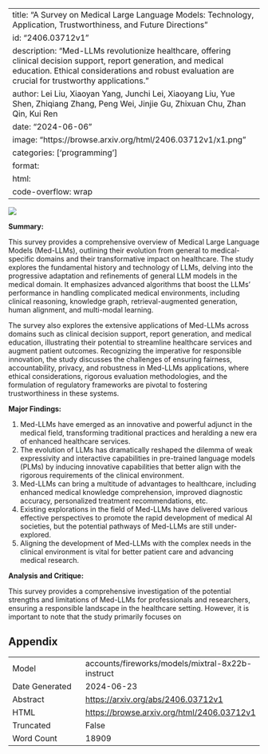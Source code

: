 
---
title: "A Survey on Medical Large Language Models: Technology, Application, Trustworthiness, and Future Directions"
id: "2406.03712v1"
description: "Med-LLMs revolutionize healthcare, offering clinical decision support, report generation, and medical education. Ethical considerations and robust evaluation are crucial for trustworthy applications."
author: Lei Liu, Xiaoyan Yang, Junchi Lei, Xiaoyang Liu, Yue Shen, Zhiqiang Zhang, Peng Wei, Jinjie Gu, Zhixuan Chu, Zhan Qin, Kui Ren
date: "2024-06-06"
image: "https://browse.arxiv.org/html/2406.03712v1/x1.png"
categories: ['programming']
format:
  html:
    code-overflow: wrap
---

![](https://browse.arxiv.org/html/2406.03712v1/x1.png)

**Summary:**

This survey provides a comprehensive overview of Medical Large Language Models (Med-LLMs), outlining their evolution from general to medical-specific domains and their transformative impact on healthcare. The study explores the fundamental history and technology of LLMs, delving into the progressive adaptation and refinements of general LLM models in the medical domain. It emphasizes advanced algorithms that boost the LLMs’ performance in handling complicated medical environments, including clinical reasoning, knowledge graph, retrieval-augmented generation, human alignment, and multi-modal learning.

The survey also explores the extensive applications of Med-LLMs across domains such as clinical decision support, report generation, and medical education, illustrating their potential to streamline healthcare services and augment patient outcomes. Recognizing the imperative for responsible innovation, the study discusses the challenges of ensuring fairness, accountability, privacy, and robustness in Med-LLMs applications, where ethical considerations, rigorous evaluation methodologies, and the formulation of regulatory frameworks are pivotal to fostering trustworthiness in these systems.

**Major Findings:**

1. Med-LLMs have emerged as an innovative and powerful adjunct in the medical field, transforming traditional practices and heralding a new era of enhanced healthcare services.
2. The evolution of LLMs has dramatically reshaped the dilemma of weak expressivity and interactive capabilities in pre-trained language models (PLMs) by inducing innovative capabilities that better align with the rigorous requirements of the clinical environment.
3. Med-LLMs can bring a multitude of advantages to healthcare, including enhanced medical knowledge comprehension, improved diagnostic accuracy, personalized treatment recommendations, etc.
4. Existing explorations in the field of Med-LLMs have delivered various effective perspectives to promote the rapid development of medical AI societies, but the potential pathways of Med-LLMs are still under-explored.
5. Aligning the development of Med-LLMs with the complex needs in the clinical environment is vital for better patient care and advancing medical research.

**Analysis and Critique:**

This survey provides a comprehensive investigation of the potential strengths and limitations of Med-LLMs for professionals and researchers, ensuring a responsible landscape in the healthcare setting. However, it is important to note that the study primarily focuses on

## Appendix

|          |          |
|----------|----------|
| Model     | accounts/fireworks/models/mixtral-8x22b-instruct       |
| Date Generated     | 2024-06-23       |
| Abstract | [https://arxiv.org/abs/2406.03712v1](https://arxiv.org/abs/2406.03712v1)        |
| HTML     | [https://browse.arxiv.org/html/2406.03712v1](https://browse.arxiv.org/html/2406.03712v1)       |
| Truncated       | False       |
| Word Count       | 18909       |